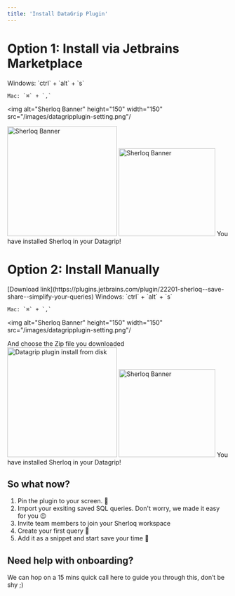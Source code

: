 ```yaml
---
title: 'Install DataGrip Plugin'
---
```



# Option 1: Install via Jetbrains Marketplace
<Steps>

 <Step title="Open DataGrip Settings">
    Windows: `ctrl` + `alt` + `s` 

    
    Mac: `⌘` + `,`

  <img alt="Sherloq Banner"
  height="150" width="150" 
  src="/images/datagripplugin-setting.png"/
  >

  </Step>

  <Step title="Click 'Plugins' on the left side and search for 'Sherloq'">
  <img alt="Sherloq Banner"
  height="250" width="250" 
  src="/images/datagripplugin-install-plugin.png"/
  >
  </Step>
  <Step title="Click install & Restart your IDE">
  <img alt="Sherloq Banner"
  height="200" width="220" 
  src="/images/datagripplugin-restart-ide.png"/
  >
  </Step>
   <Step title="Congratulations 🚀" icon='party-horn'>
    You have installed Sherloq in your Datagrip! 
  </Step>
</Steps>

# Option 2: Install Manually
<Steps>

<Step title="Download Jetbrains Sherloq Plugin (Zip File)">
[Download link](https://plugins.jetbrains.com/plugin/22201-sherloq--save-share--simplify-your-queries)
</Step>

<Step title="Open DataGrip Settings">
    Windows: `ctrl` + `alt` + `s` 

    
    Mac: `⌘` + `,`

  <img alt="Sherloq Banner"
  height="150" width="150" 
  src="/images/datagripplugin-setting.png"/
  >

  </Step>

  <Step title="Click 'Plugins'-> 'Installed' tab -> click on the gear icon -> 'Install Plugin from Disk'">
  And choose the Zip file you downloaded
  <img alt="Datagrip plugin install from disk"
  height="250" width="250" 
  src="/images/dg_install_from_disk.png"/
  >
  </Step>

<Step title="Click install & Restart your IDE">
  <img alt="Sherloq Banner"
  height="200" width="220" 
  src="/images/datagripplugin-restart-ide.png"/
  >
  </Step>
   <Step title="Congratulations 🚀" icon='party-horn'>
    You have installed Sherloq in your Datagrip! 
  </Step>
</Steps>


## So what now?
1. Pin the plugin to your screen. 📌
2. Import your exsiting saved SQL queries. Don't worry, we made it easy for you 😉
3. Invite team members to join your Sherloq workspace
4. Create your first query 📄
5. Add it as a snippet and start save your time 🏃

## Need help with onboarding?
We can hop on a 15 mins quick call here to guide you through this, don’t be shy ;)